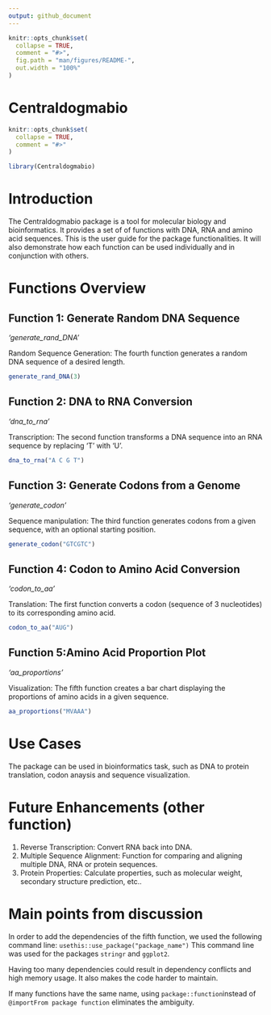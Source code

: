 ```yaml
---
output: github_document
---
```


<!-- README.md is generated from README.Rmd. Please edit that file -->

```r
knitr::opts_chunk$set(
  collapse = TRUE,
  comment = "#>",
  fig.path = "man/figures/README-",
  out.width = "100%"
)
```

# Centraldogmabio


```r
knitr::opts_chunk$set(
  collapse = TRUE,
  comment = "#>"
)
```

```r
library(Centraldogmabio)
```

# Introduction

The Centraldogmabio package is a tool for molecular biology and
bioinformatics. It provides a set of of functions with DNA, RNA and
amino acid sequences. This is the user guide for the package
functionalities. It will also demonstrate how each function can be used
individually and in conjunction with others.

# Functions Overview

## Function 1: Generate Random DNA Sequence

*'generate_rand_DNA'*

Random Sequence Generation: The fourth function generates a random DNA
sequence of a desired length.

```r
generate_rand_DNA(3)
```

## Function 2: DNA to RNA Conversion

*'dna_to_rna'*

Transcription: The second function transforms a DNA sequence into an RNA
sequence by replacing 'T' with 'U'.

```r
dna_to_rna("A C G T")
```

## Function 3: Generate Codons from a Genome

*'generate_codon'*

Sequence manipulation: The third function generates codons from a given
sequence, with an optional starting position.

```r
generate_codon("GTCGTC")
```

## Function 4: Codon to Amino Acid Conversion

*'codon_to_aa'*

Translation: The first function converts a codon (sequence of 3
nucleotides) to its corresponding amino acid.

```r
codon_to_aa("AUG")
```

## Function 5:Amino Acid Proportion Plot

*'aa_proportions'*

Visualization: The fifth function creates a bar chart displaying the
proportions of amino acids in a given sequence.

```r
aa_proportions("MVAAA")
```

# Use Cases

The package can be used in bioinformatics task, such as DNA to protein
translation, codon anaysis and sequence visualization.

# Future Enhancements (other function)

1.  Reverse Transcription: Convert RNA back into DNA.
2.  Multiple Sequence Alignment: Function for comparing and aligning
    multiple DNA, RNA or protein sequences.
3.  Protein Properties: Calculate properties, such as molecular weight,
    secondary structure prediction, etc..

# Main points from discussion

In order to add the dependencies of the fifth function, we used the
following command line: `usethis::use_package("package_name")` This
command line was used for the packages `stringr` and `ggplot2`.

Having too many dependencies could result in dependency conflicts and high 
memory usage. It also makes the code harder to maintain.

If many functions have the same name, using `package::function`instead of
`@importFrom package function` eliminates the ambiguity.
